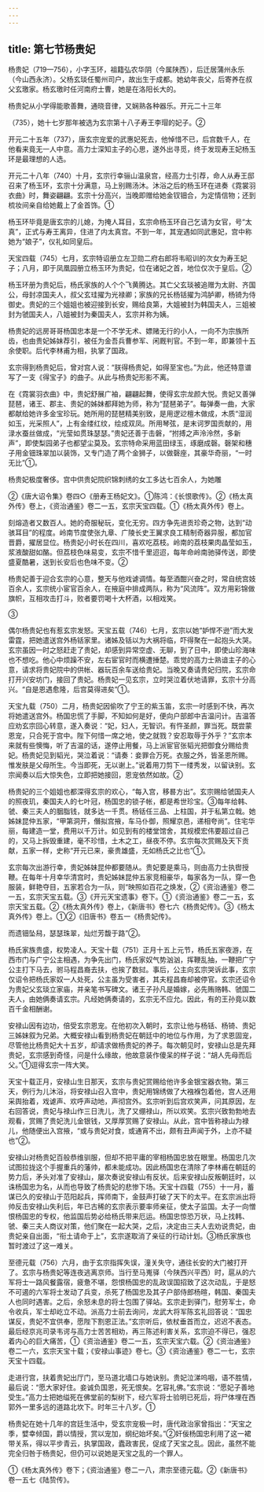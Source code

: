 ```yaml
---
---
---
```

title: 第七节杨贵妃
---



杨贵妃（719—756），小字玉环，祖籍弘农华阴（今属陕西），后迁居蒲州永乐（今山西永济）。父杨玄琰任蜀州司户，故出生于成都。她幼年丧父，后寄养在叔父玄璬家。杨玄璬时任河南府士曹，她是在洛阳长大的。

杨贵妃从小学得能歌善舞，通晓音律，又娴熟各种器乐。开元二十三年

（735），她十七岁那年被选为玄宗第十八子寿王李瑁的妃子。②

开元二十五年（737），唐玄宗宠爱的武惠妃死去，他悼惜不已，后宫数千人，在他看来竟无一人中意。高力士深知主子的心思，遂外出寻觅，终于发现寿王妃杨玉环是最理想的人选。

开元二十八年（740）十月，玄宗行幸骊山温泉宫，经高力士引荐，命人从寿王邸召来了杨玉环，玄宗十分满意，马上别赐汤沐。沐浴之后的杨玉环在进奏《霓裳羽衣曲》时，舞姿翩翩。玄宗十分高兴，当晚即赠给她金钗钿合，为定情信物；还到梳妆间亲自给她戴上了金首饰。①

杨玉环毕竟是唐玄宗的儿媳，为掩人耳目，玄宗命杨玉环自己乞请为女官，号“太真”，正式与寿王离异，住进了内太真宫。不到一年，其宠遇如同武惠妃，宫中称她为“娘子”，仪礼如同皇后。

天宝四载（745）七月，玄宗特诏册立左卫勋二府右郎将韦昭训的次女为寿王妃子；八月，即于凤凰园册立杨玉环为贵妃，位在诸妃之首，地位仅次于皇后。②

杨玉环册为贵妃后，杨氏家族的人个个飞黄腾达。其亡父玄琰被追赠为太尉、齐国公，母封凉国夫人，叔父玄珪擢为光禄卿；家族的兄长杨铦擢为鸿胪卿，杨锜为侍御史。贵妃的三个姐姐也被迎接到长安，赐给良第，大姐被封为韩国夫人，三姐被封为虢国夫人，八姐被封为秦国夫人，玄宗并称为姨。

杨贵妃的远房哥哥杨国忠本是一个不学无术、嫖赌无行的小人，一向不为宗族所齿，也由贵妃姊妹荐引，被任为金吾兵曹参军、闲厩判官。不到一年，即兼领十五余使职。后代李林甫为相，执掌了国政。

玄宗得到杨贵妃后，曾对宫人说：“朕得杨贵妃，如得至宝也。”为此，他还特意谱写了一支《得宝子》的曲子。从此与杨贵妃形影不离。

在《霓裳羽衣曲》中，贵妃舒展广袖，翩翩起舞，使得玄宗龙颜大悦。贵妃又善弹琵琶，诸王、郡主、贵妃的姊妹都拜她为师，称为“琵琶弟子”。每弹奏一曲，大家都献给她许多金宝珍玩。她所用的琵琶精美别致，是用逻逤檀木做成，木质“湿润如玉，光采照人”，上有金缕红纹，绘成双凤。所用琴弦，是末诃罗国贡献的，用渌水蚕丝做成，“光莹如贯珠瑟瑟。”贵妃还善于击磐，“拊搏之声泠泠然，多新声”，即使梨园弟子也都望尘莫及。玄宗特命采用蓝田绿玉，琢磨成磬。磬架和穗子用金钿珠翠加以装饰，又专门造了两个金狮子，以做磬座，其豪华奇丽，“一时无比”①。

杨贵妃极度奢侈。宫中供贵妃院织锦刺绣的女工多达七百余人，为她雕

②《唐大诏令集》卷四○《册寿王杨妃文》。①陈鸿：《长恨歌传》。②《杨太真外传》卷上，《资治通鉴》卷二一五，玄宗天宝四载。①《杨太真外传》卷上。

刻熔造者又数百人。她的奇服秘玩，变化无穷。四方争先进贡珍奇之物，达到“动骇耳目”的程度。岭南节度使张九章、广陵长史王翼求良工精制奇器异服，都加官晋爵，擢居显位。杨贵妃小时长在四川，喜欢吃荔枝。岭南的荔枝果肉晶莹如玉，浆液酸甜如酪。但荔枝色味易变，玄宗不惜千里迢迢，每年命岭南驰驿传送，即使盛夏酷暑，送到长安后也色味不变。②

杨贵妃善于迎合玄宗的心意，整天与他戏谑调情。每至酒酣兴奋之时，常自统宫妓百余人，玄宗统小宦官百余人，在掖庭中排成两队，称为“风流阵”。双方用彩锦做旗帜，互相攻击打斗，败者要罚喝十大杯酒，以相戏笑。

③

偶尔杨贵妃也有惹玄宗发怒。天宝五载（746）七月，玄宗以她“妒悍不逊”而大发雷霆，把她遣送宫外杨铦家里。诸姊及铦以为大祸将临，吓得聚在一起抱头大哭。玄宗虽因一时之怒赶走了贵妃，却感到异常空虚、无聊，到了日中，即使山珍海味也不想吃。他心中烦躁不安，左右宦官时而横遭捶楚。乖觉的高力士熟谙主子的心意，请求将贵妃院中的供帐、器玩百余车送给贵妃。当晚又奏请贵妃归院，玄宗命打开兴安坊门，接回了贵妃。杨贵妃一见玄宗，立时哭泣着伏地请罪，玄宗十分高兴。“自是恩遇愈隆，后宫莫得进矣”①。

天宝九载（750）二月，杨贵妃因偷吹了宁王的紫玉笛，玄宗一时感到不快，再次将她遣送宫外。杨国忠慌了手脚，不知如何是好，便向户部郎中吉温问计。吉温答应劝玄宗回心转意，遂入奏说：“妃，妇人，无智识。有忤圣颜，罪当死。既尝蒙恩宠，只合死于宫中。陛下何惜一席之地，使之就戮？安忍取辱于外乎？”玄宗本来就有些懊悔，听了吉温的话，遂停止用餐，马上派宦官张韬光把御食分赐给贵妃。杨贵妃见到韬光，哭泣着说：“请奏：妾罪合万死。衣服之外，皆圣恩所赐。惟发肤是父母所生。今当即死，无以谢上。”说着用刀剪下一缕秀发，以留诀别。玄宗闻奏以后大惊失色，立即把她接回，恩宠依然如故。②

杨贵妃的三个姐姐也都深得玄宗的欢心，“每入宫，移晷方出”。玄宗赐给虢国夫人的照夜玑，秦国夫人的七叶冠，杨国忠的锁子帐，都是希世珍宝。③每年给韩、虢、秦三夫人的胭脂钱，就多达一千贯。杨铦任三品、上柱国，并于私第立戟。她姊妹昆仲五家，“甲第洞开，僭拟宫掖，车马仆御，照耀京邑，递相夸尚”。住宅华丽，每建造一堂，费用以千万计。如见到有的楼堂馆舍，其规模宏伟要超过自己的，又马上拆毁重建，毫不珍惜，土木之工，昼夜不停。玄宗每次赏赐及天下贡献，五家一样，史称“开元已来，豪贵雄盛，无如杨氏之比也”①。

玄宗每次出游行幸，贵妃姊妹昆仲都要随从。贵妃要是乘马，则由高力士执辔授鞭。在每年十月幸华清宫时，贵妃姊妹昆仲五家竞相豪华，每家各为一队，穿一色服装，鲜艳夺目，五家若合为一队，则“映照如百花之焕发，②《资治通鉴》卷二一五，玄宗天宝五载。③《开元天宝遗事》卷下。①《资治通鉴》卷二一五，玄宗天宝五载。②《杨太真外传》卷上，《新唐书》卷七六《杨贵妃传》。③《杨太真外传》卷上。①②《旧唐书》卷五一《杨贵妃传》。

而遗钿坠舄，瑟瑟珠翠，灿烂芳馥于路”②。

杨氏家族贵盛，权势凌人。天宝十载（751）正月十五上元节，杨氏五家夜游，在西市门与广宁公主相遇，为争先出门，杨氏家奴气势汹汹，挥鞭乱抽，一鞭把广宁公主打下马去，驸马程昌裔去扶，也挨了数挝。事后，公主向玄宗哭诉此事，玄宗仅诏令把杨氏家奴一人处死，公主虽为受害者，其夫程昌裔却被停官。玄宗还诏令为贵妃父玄琰立家庙，并亲笔书写碑文。诸王子孙凡是婚嫁，必先贿赂韩、虢国二夫人，由她俩奏请玄宗。凡经她俩奏请的，玄宗无不应允。因此，有的王孙竟以数百千金相酬谢。

安禄山因有边功，倍受玄宗恩宠。在他初次入朝时，玄宗让他与杨铦、杨锜、贵妃三姊妹叙为兄弟。大概安禄山看到杨贵妃在朝廷中的地位与作用，为了求恩固宠，尽管他比杨贵妃大十五岁，却请求做杨贵妃的养子。每次朝见时，安禄山总是先拜贵妃，玄宗感到奇怪，问是什么缘故，他故意装作傻呆的样子说：“胡人先母而后父。”①逗得玄宗一阵大笑。

天宝十载正月，安禄山生日那天，玄宗与贵妃赏赐给他许多金银宝器衣物。第三天，例行为儿沐浴，将安禄山召入宫中，贵妃用锦绣做了大襁褓包着他，宫人还用采舆抬着，戏谑声、欢呼声动地，声彻宫外。玄宗听到后宫欢笑声，问其原因，左右回答说，贵妃与禄山作三日洗儿，洗了又绷禄山，所以欢笑。玄宗兴致勃勃地去观看，赏赐了贵妃洗儿金银钱，又厚厚赏赐了安禄山。从此，宫中皆称禄山为禄儿，他随便出入宫掖，“或与贵妃对食，或通宵不出，颇有丑声闻于外，上亦不疑也”②。

安禄山对杨贵妃百般恭维驯服，但却不把平庸的宰相杨国忠放在眼里。杨国忠几次试图拉拢这个手握重兵的藩帅，都未能成功。因此杨国忠在清除了李林甫在朝廷的势力后，矛头对准了安禄山，屡次奏说安禄山有反状。后来安禄山反叛朝廷时，以诛杨国忠为名，从而也导致了杨贵妃的悲惨下场。天宝十四载（755）十一月，蓄谋已久的安禄山于范阳起兵，挥师南下，金鼓声打破了天下的太平。在玄宗派出将帅反击安禄山失利后，年已古稀的玄宗表示要率师亲征，使太子监国。太子一向憎恨杨国忠的专权，他监国后势必给杨氏带来厄运。杨国忠惊恐万状，马上找韩、虢、秦三夫人商议对策，他们聚在一起大哭，之后，决定由三夫人去劝说贵妃，由贵妃亲自出面，“衔土请命于上”，玄宗遂取消了亲征的行动计划。③杨氏家族也暂时渡过了这一难关。

至德元载（756）六月，由于玄宗指挥失误，潼关失守，通往长安的大门被打开了。玄宗与杨贵妃等连夜逃离京师。当行至马嵬驿（今陕西兴平西）时，扈从的六军将士一路风餐露宿，疲惫不堪，怨恨杨国忠的乱政误国招致了这次动乱，于是怒不可遏的六军将士发动了兵变，杀死了杨国忠及其子户部侍郎杨暄，韩国、秦国夫人也同时遇害。之后，余怒未息的将士包围了驿站。玄宗走到驿门，慰劳军士，命令收兵，军士却屹立不动。派高力士前去询问，龙武大将军陈玄礼回答说：“国忠谋反，贵妃不宜供奉，愿陛下割恩正法。”玄宗听后，依杖垂首而立，迟迟不表态。最后经京兆司录韦谔与高力士苦苦相劝，再三陈述利害关系，玄宗迫不得已，强忍着内心的巨大痛苦，①《资治通鉴》卷二一五，玄宗天宝六载。②《资治通鉴》卷二一六，玄宗天宝十载；《安禄山事迹》卷七。③《资治通鉴》卷二一七，玄宗天宝十四载。

走进行宫，扶着贵妃出厅门，至马道北墙口与她诀别。贵妃泣涕呜咽，语不胜情，最后说：“愿大家好住。妾诚负国恩，死无恨矣。乞容礼佛。”玄宗说：“愿妃子善地受生。”高力士把她缢死在佛堂前的梨树下，经六军将士验明已死后，将尸体埋在西郭外一里多远的道路北坎下。时年三十八岁。①

杨贵妃在她十几年的宫廷生活中，受玄宗宠极一时，唐代政治家曾指出：“天宝之季，嬖幸倾国，爵以情授，赏以宠加，纲纪始坏矣。”②奸佞杨国忠利用了这一裙带关系，得以平步青云，执掌国政，蠹政害民，促成了天宝之乱。因此，虽然不能完全归咎于杨贵妃，但仍可以说她是天宝之乱的一个罪人。

①《杨太真外传》卷下；《资治通鉴》卷二一八，肃宗至德元载。②《新唐书》卷一五七《陆贽传》。